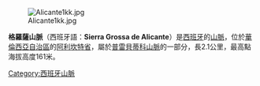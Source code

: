 [[Image:Alicante1kk.jpg|right]]

{{coord|38|21|33|N|0|27|31|W|type:mountain_region:ES-VC|display=title}}

'''格羅薩山脈'''（西班牙語：'''Sierra Grossa de Alicante'''）是[[西班牙|西班牙]]的[[山脈|山脈]]，位於[[華倫西亞自治區|華倫西亞自治區]]的[[阿利坎特省|阿利坎特省]]，屬於[[普雷貝蒂科山脈|普雷貝蒂科山脈]]的一部分，長2.1公里，最高點海拔高度161米。

{{Spain-geo-stub}}
[[Category:西班牙山脈|Category:西班牙山脈]]